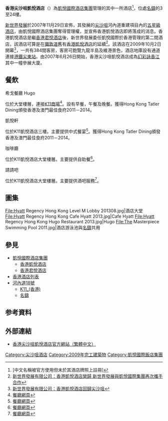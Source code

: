 {{otheruses|subject=[[尖沙咀|尖沙咀]][[河內道18號|河內道18號]]的一所新酒店|other=已經在2006年1月1日結業並拆卸的舊「凱悅酒店」|香港凱悅酒店}}
{{Coord|22.2977|114.1737|format=dms|display=title}}
{{Infobox hotel
| hotel_name =Hyatt Regency Hong Kong, Tsim Sha Tsui<br />香港尖沙咀凱悅酒店
| image              = The Masterpiece HK 201108.jpg
| image_width        = 250px
| caption            = 香港凱悅酒店位於圖中較下的[[隔火層|隔火層]]以下之樓層
| location           = {{HKG}}[[九龍|九龍]][[尖沙咀|尖沙咀]][[河內道|河內道]][[河內道18號|18號]]
| coordinates        =
| opening_date       = 2009年10月2日
| stars              = 甲級高價
| closing_date       =
| developer          =
| operator           =[[凱悅國際酒店集團|凱悅國際酒店集團]]
| owner              =[[新世界發展|新世界發展]](50%), [[阿布扎比投資局|阿布扎比投資局]](50%)
| number_of_restaurants = 4間
| number_of_rooms    = 381間
| number_of_suites   =
| floor_area         =
| floors             = 22層
| parking            =
| website            =[https://www.hyatt.com/zh-HK/hotel/china/hyatt-regency-hong-kong-tsim-sha-tsui/honhr 香港尖沙咀凱悅酒店網頁]
| footnotes          =
}}
{{Location map | Hong Kong urban core
| lat_deg = 22 | lat_min = 17 | lat_sec = 52 | lat_dir = N
| lon_deg = 114 | lon_min = 10 | lon_sec = 25 | lon_dir = E 
| label = '''香港尖沙咀凱悅酒店'''
| position = bottom
| mark = Red pog.svg
| marksize = 10
| width = 230
| float = right
| caption = '''香港尖沙咀凱悅酒店'''的位置
| alt = 香港尖沙咀凱悅酒店
}}
'''香港尖沙咀凱悅酒店'''（{{lang|en|Hyatt Regency Hong Kong, Tsim Sha Tsui}}）為[[凱悅國際酒店集團|凱悅國際酒店集團]]管理的其中一所酒店<ref>[中文名稱被官方使用但未於其酒店牌照上註冊]</ref>，位處[[名鑄|名鑄]]的3至24樓。

[[新世界發展|新世界發展]]於2007年11月29日宣佈，其發展的[[尖沙咀|尖沙咀]]河內道重建項目內的[[五星級酒店|五星級酒店]]，由凱悅國際酒店集團奪得管理權，並宣佈香港凱悅酒店即將落成的消息。香港凱悅酒店是繼[[香港君悅酒店|香港君悅酒店]]後，新世界發展委任凱悅國際於香港管理的第二間酒店，該酒店可算是在[[彌敦道|彌敦道]]舊有[[香港凱悅酒店|香港凱悅酒店]]的延續<ref>[http://www.nwd.com.hk/zh-hant/content/%E9%A6%99%E6%B8%AF%E5%87%B1%E6%82%85%E9%85%92%E5%BA%97%E6%A6%AE%E6%AD%B8 新世界發展有限公司：香港凱悅酒店榮歸 新世界發展與凱悅國際集團再次攜手合作]</ref>。該酒店在2009年10月2日開幕<ref>[http://www.nwd.com.hk/zh-hant/content/%E9%A6%99%E6%B8%AF%E5%87%B1%E6%82%85%E9%85%92%E5%BA%97%E5%9B%9E%E6%AD%B8%E5%B0%96%E6%B2%99%E5%92%80 新世界發展有限公司：香港凱悅酒店回歸尖沙咀]</ref>，一共有384間客房，客房可飽覽九龍半島及維港景色，酒店地庫設有通道連接[[港鐵|港鐵]][[尖東站|尖東站]]。由2007年6月26日開始，香港尖沙咀凱悅酒店成為[[幻彩詠香江|幻彩詠香江]]其中一幢參展大廈。

==餐飲==
;希戈餐廳 Hugo
位於大堂樓層，連接[[K11_(香港)|K11商場]]<ref>[https://www.hyatt.com/zh-HK/hotel/china/hyatt-regency-hong-kong-tsim-sha-tsui/honhr/dining/hugos 餐廳網頁]</ref>。設有早餐，午餐及晚餐。獲得Hong Kong Tatler Dining頒發香港及澳門最佳食府2011－2014。

;凱悅軒
位於K11凱悅酒店三樓。主要提供中式餐宴<ref>[https://www.hyatt.com/zh-HK/hotel/china/hyatt-regency-hong-kong-tsim-sha-tsui/honhr/dining/the-chinese-restaurant 餐廳網頁]</ref>。獲得Hong Kong Tatler Dining頒發香港及澳門最佳食府2011－2014。

;咖啡廳
位於K11凱悅酒店大堂樓層。主要提供自助餐<ref>[https://www.hyatt.com/zh-HK/hotel/china/hyatt-regency-hong-kong-tsim-sha-tsui/honhr/dining/cafe 餐廳網頁]</ref>。

;請請吧
位於K11凱悅酒店大堂樓層。主要提供酒吧服務<ref>[https://www.hyatt.com/zh-HK/hotel/china/hyatt-regency-hong-kong-tsim-sha-tsui/honhr/dining/chin-chin-bar 餐廳網頁]</ref>。

==圖集==
<gallery>
File:Hyatt Regency Hong Kong Level M Lobby 201308.jpg|酒店大堂
File:Hyatt Regency Hong Kong Cafe Hyatt 2013.jpg|Cafe Hyatt
File:Hyatt Regency Hong Kong Hugo Restaurant 2013.jpg|Hugo 
File:The Masterpiece Swimming Pool 2011.jpg|酒店游泳池與[[名鑄|名鑄]]共用
</gallery>

==參見==
*[[凱悅國際酒店集團|凱悅國際酒店集團]]
**[[香港凱悅酒店|香港凱悅酒店]]
**[[香港君悅酒店|香港君悅酒店]]
*[[香港酒店列表|香港酒店列表]]
*[[河內道18號|河內道18號]]
**[[K11_(香港)|K11_(香港)]]
**[[名鑄|名鑄]]

==参考資料==
<div class="references-small">
<references />
</div>

==外部連結==
{{commonscat|Hyatt Regency Hong Kong, Tsim Sha Tsui}}
*[https://www.hyatt.com/zh-HK/hotel/china/hyatt-regency-hong-kong-tsim-sha-tsui/honhr 香港尖沙咀凱悅酒店官方網站（繁體中文）]


{{新世界發展}}
{{市區重建局}}
[[Category:尖沙咀酒店|Category:尖沙咀酒店]]
[[Category:2009年完工建築物|Category:2009年完工建築物]]
[[Category:凱悅國際飯店集團|Category:凱悅國際飯店集團]]